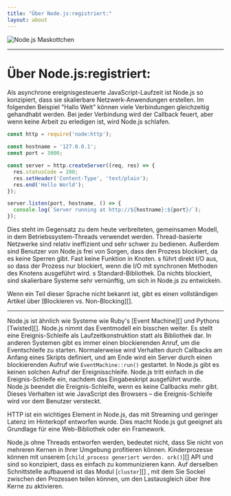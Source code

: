```yaml
---
title: "Über Node.js:registriert:"
layout: about
---
```


<div className="my-4 flex items-center justify-center">
  <img alt="Node.js Maskottchen" src="/static/images/node-mascot.svg" className="w-[100px]" />
</div>

***

# Über Node.js:registriert:

Als asynchrone ereignisgesteuerte JavaScript-Laufzeit ist Node.js so konzipiert, dass sie
skalierbare Netzwerk-Anwendungen erstellen. Im folgenden Beispiel "Hallo Welt" können viele
Verbindungen gleichzeitig gehandhabt werden. Bei jeder Verbindung wird der Callback
feuert, aber wenn keine Arbeit zu erledigen ist, wird Node.js schlafen.

```js
const http = require('node:http');

const hostname = '127.0.0.1';
const port = 3000;

const server = http.createServer((req, res) => {
  res.statusCode = 200;
  res.setHeader('Content-Type', 'text/plain');
  res.end('Hello World');
});

server.listen(port, hostname, () => {
  console.log(`Server running at http://${hostname}:${port}/`);
});
```

Dies steht im Gegensatz zu dem heute verbreiteten, gemeinsamen Modell, in dem Betriebssystem-Threads
verwendet werden. Thread-basierte Netzwerke sind relativ ineffizient und sehr
schwer zu bedienen. Außerdem sind Benutzer von Node.js frei von Sorgen, dass
den Prozess blockiert, da es keine Sperren gibt. Fast keine Funktion in
Knoten. s führt direkt I/O aus, so dass der Prozess nur blockiert, wenn die I/O mit
synchronen Methoden des Knotens ausgeführt wird. s Standard-Bibliothek. Da nichts blockiert, sind skalierbare Systeme sehr
vernünftig, um sich in Node.js zu entwickeln.

Wenn ein Teil dieser Sprache nicht bekannt ist, gibt es einen vollständigen Artikel über
\[Blockieren vs. Non-Blocking]\[].

***

Node.js ist ähnlich wie Systeme wie Ruby's
\[Event Machine]\[] und Pythons \[Twisted]\[]. Node.js nimmt das Eventmodell ein bisschen
weiter. Es stellt eine Ereignis-Schleife als Laufzeitkonstruktion statt als Bibliothek dar. In anderen Systemen gibt es
immer einen blockierenden Anruf, um die Eventschleife zu starten.
Normalerweise wird Verhalten durch Callbacks am Anfang eines Skripts definiert, und
am Ende wird ein Server durch einen blockierenden Aufruf wie `EventMachine::run()` gestartet.
In Node.js gibt es keinen solchen Aufruf der Ereignisschleife. Node.js tritt einfach in die Ereignis-Schleife ein, nachdem das Eingabeskript ausgeführt wurde. Node.js
beendet die Ereignis-Schleife, wenn es keine Callbacks mehr gibt. Dieses Verhalten
ist wie JavaScript des Browsers – die Ereignis-Schleife wird vor dem Benutzer versteckt.

HTTP ist ein wichtiges Element in Node.js, das mit Streaming und geringer Latenz im Hinterkopf entworfen wurde. Dies macht Node.js gut geeignet als Grundlage für eine Web-Bibliothek oder ein Framework.

Node.js ohne Threads entworfen werden, bedeutet nicht, dass Sie nicht
von mehreren Kernen in Ihrer Umgebung profitieren können. Kinderprozesse können
mit unserem \[`child_process generiert werden. ork()`]\[] API und sind so konzipiert, dass es einfach zu
kommunizieren kann. Auf derselben Schnittstelle aufbauend ist das Modul \[`cluster`]\[]
, mit dem Sie Sockel zwischen den Prozessen teilen können, um den Lastausgleich
über Ihre Kerne zu aktivieren.

[blockieren vs. nicht blockieren]: /learn/asynchronous-work/overview-of-blocking-vs-non-blocking

[`child_process.fork()`]: https://nodejs.org/api/child_process.html

["Cluster"]: https://nodejs.org/api/cluster.html

[Ereignis-Maschine]: https://github.com/eventmachine/eventmachine

[verdreht]: https://twistedmatrix.com/trac/
